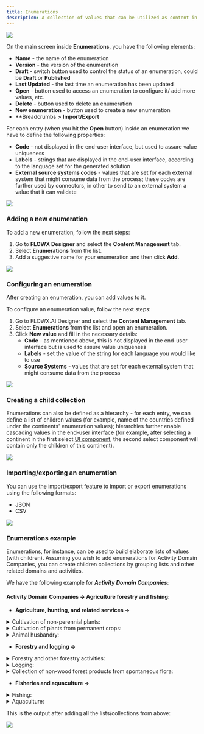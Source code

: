 ```yaml
---
title: Enumerations
description: A collection of values that can be utilized as content in UI components or templates is managed using [**enumerations**](../../../../terms/flowx-enumerations). Values can be defined for certain [source systems](source-systems) or [languages](languages).
---
```


![](https://s3.eu-west-1.amazonaws.com/docx.flowx.ai/platform-deep-dive/enumerations.png)

On the main screen inside **Enumerations**, you have the following elements:

* **Name** - the name of the enumeration
* **Version** - the version of the enumeration
* **Draft** - switch button used to control the status of an enumeration, could be **Draft** or **Published**
* **Last Updated** - the last time an enumeration has been updated
* **Open** - button used to access an enumeration to configure it/ add more values, etc.
* **Delete** - button used to delete an enumeration
* **New enumeration** - button used to create a new enumeration
* **Breadcrumbs **>** **Import/Export**

For each entry (when you hit the **Open** button) inside an enumeration we have to define the following properties:

* **Code** - not displayed in the end-user interface, but used to assure value uniqueness
* **Labels** - strings that are displayed in the end-user interface, according to the language set for the generated solution
* **External source systems codes** - values that are set for each external system that might consume data from the process; these codes are further used by connectors, in other to send to an external system a value that it can validate

![](https://s3.eu-west-1.amazonaws.com/docx.flowx.ai/platform-deep-dive/enumerations1.png)

### Adding a new enumeration

To add a new enumeration, follow the next steps:

1. Go to **FLOWX Designer** and select the **Content Management** tab.
2. Select **Enumerations** from the list.
3. Add a suggestive name for your enumeration and then click **Add**.

![](https://s3.eu-west-1.amazonaws.com/docx.flowx.ai/platform-deep-dive/adding_new_enum.png)

### Configuring an enumeration

After creating an enumeration, you can add values to it.

To configure an enumeration value, follow the next steps:

1. Go to FLOWX.AI Designer and select the **Content Management** tab.
2. Select **Enumerations** from the list and open an enumeration.
3. Click **New value** and fill in the necessary details:
   * **Code** - as mentioned above, this is not displayed in the end-user interface but is used to assure value uniqueness
   * **Labels** - set the value of the string for each language you would like to use
   * **Source Systems** - values that are set for each external system that might consume data from the process

![](https://s3.eu-west-1.amazonaws.com/docx.flowx.ai/platform-deep-dive/enum_configuration.gif)

### Creating a child collection

Enumerations can also be defined as a hierarchy - for each entry, we can define a list of children values (for example, name of the countries defined under the continents' enumeration values); hierarchies further enable cascading values in the end-user interface (for example, after selecting a continent in the first select [UI component](../../../../building-blocks/ui-designer/ui-component-types), the second select component will contain only the children of this continent).

![](https://s3.eu-west-1.amazonaws.com/docx.flowx.ai/platform-deep-dive/enum_child_collection.png)

### Importing/exporting an enumeration

You can use the import/export feature to import or export enumerations using the following formats:

* JSON
* CSV

![](https://s3.eu-west-1.amazonaws.com/docx.flowx.ai/platform-deep-dive/import_export_enum.png)

### Enumerations example

Enumerations, for instance, can be used to build elaborate lists of values (with children). Assuming you wish to add enumerations for Activity Domain Companies, you can create children collections by grouping lists and other related domains and activities.

We have the following example for _**Activity Domain Companies**_:

#### **Activity Domain Companies → Agriculture forestry and fishing:**

* **Agriculture, hunting, and related services →**

<details>

<summary>Cultivation of non-perennial plants:</summary>

* Cultivation of cereals (excluding rice), leguminous plants and oilseeds
* Cultivation of rice
* Growing of vegetables and melons, roots and tubers
* Cultivation of tobacco

</details>

<details>

<summary>Cultivation of plants from permanent crops:</summary>

* Cultivation of grapes
* Cultivation of grapes
* Cultivation of seeds and stone fruits
* Cultivation of oil seeds

</details>

<details>

<summary>Animal husbandry:</summary>

* Raising of dairy cattle
* Raising of other cattle
* Raising horses and other horses

</details>

* **Forestry and logging →**

<details>

<summary>Forestry and other forestry activities:</summary>

* Forestry and other forestry activities

</details>

<details>

<summary>Logging:</summary>

* Logging

</details>

<details>

<summary>Collection of non-wood forest products from spontaneous flora:</summary>

* Collection of non-wood forest products from spontaneous flor

</details>

* **Fisheries and aquaculture →**

<details>

<summary>Fishing:</summary>

* Sea fishing
* Freshwater fishing

</details>

<details>

<summary>Aquaculture:</summary>

* Maritime aquaculture
* Freshwater aquaculture

</details>

This is the output after adding all the lists/collections from above:

![](https://s3.eu-west-1.amazonaws.com/docx.flowx.ai/platform-deep-dive/enumerations_output.gif)